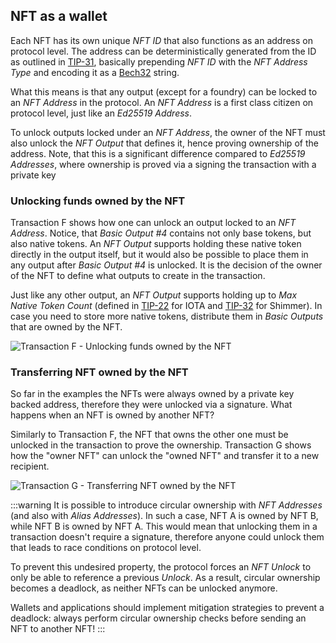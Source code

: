 ## NFT as a wallet

Each NFT has its own unique _NFT ID_ that also functions as an address on protocol level. The address can be deterministically
generated from the ID as outlined in [TIP-31](https://github.com/iotaledger/tips/blob/main/tips/TIP-0031/tip-0031.md), basically
prepending _NFT ID_ with the _NFT Address Type_ and encoding it as a [Bech32](https://github.com/bitcoin/bips/blob/master/bip-0173.mediawiki) string.

What this means is that any output (except for a foundry) can be locked to an _NFT Address_ in the protocol. An _NFT Address_
is a first class citizen on protocol level, just like an _Ed25519 Address_.

To unlock outputs locked under an _NFT Address_, the owner of the NFT must also unlock the _NFT Output_ that defines it,
hence proving ownership of the address. Note, that this is a significant difference compared to _Ed25519 Addresses_, where
ownership is proved via a signing the transaction with a private key

### Unlocking funds owned by the NFT

Transaction F shows how one can unlock an output locked to an _NFT Address_. Notice, that _Basic Output #4_ contains
not only base tokens, but also native tokens. An _NFT Output_ supports holding these native token directly in the output itself,
but it would also be possible to place them in any output after _Basic Output #4_ is unlocked. It is the decision of the
owner of the NFT to define what outputs to create in the transaction.

Just like any other output, an _NFT Output_ supports holding up to _Max Native Token Count_ (defined in [TIP-22](https://github.com/Wollac/protocol-rfcs/blob/protocol-parameters/tips/TIP-0022/tip-0022.md#detailed-design) for IOTA and [TIP-32](https://github.com/iotaledger/tips/blob/shimmer-params/tips/TIP-0032/tip-0032.md#global-parameters) for Shimmer).
In case you need to store more native tokens, distribute them in _Basic Outputs_ that are owned by the NFT.

![Transaction F - Unlocking funds owned by the NFT](/img/stardust_explanations/stardust_ledger_anatomy/nft_transaction/tx_F.svg)

### Transferring NFT owned by the NFT

So far in the examples the NFTs were always owned by a private key backed address, therefore they were unlocked via a signature.
What happens when an NFT is owned by another NFT?

Similarly to Transaction F, the NFT that owns the other one must be unlocked in the transaction to prove the ownership.
Transaction G shows how the "owner NFT" can unlock the "owned NFT" and transfer it to a new recipient.

![Transaction G - Transferring NFT owned by the NFT](/img/stardust_explanations/stardust_ledger_anatomy/nft_transaction/tx_G.svg)

:::warning
It is possible to introduce circular ownership with _NFT Addresses_ (and also with _Alias Addresses_). In such a case,
NFT A is owned by NFT B, while NFT B is owned by NFT A. This would mean that unlocking them in a transaction doesn't
require a signature, therefore anyone could unlock them that leads to race conditions on protocol level.

To prevent this undesired property, the protocol forces an _NFT Unlock_ to only be able to reference a previous _Unlock_. As a result,
circular ownership becomes a deadlock, as neither NFTs can be unlocked anymore.

Wallets and applications should implement mitigation strategies to prevent a deadlock: always perform circular ownership
checks before sending an NFT to another NFT!
:::
